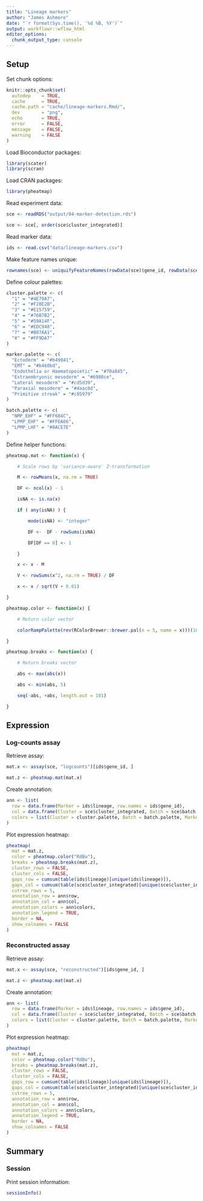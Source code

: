 ```yaml
---
title: "Lineage markers"
author: "James Ashmore"
date: "`r format(Sys.time(), '%d %B, %Y')`"
output: workflowr::wflow_html
editor_options:
  chunk_output_type: console
---
```


## Setup

Set chunk options:

```r
knitr::opts_chunk$set(
  autodep    = TRUE,
  cache      = TRUE,
  cache.path = "cache/lineage-markers.Rmd/",
  dev        = "png",
  echo       = TRUE,
  error      = FALSE,
  message    = FALSE,
  warning    = FALSE
)
```

Load Bioconductor packages:

```r
library(scater)
library(scran)
```

Load CRAN packages:

```r
library(pheatmap)
```

Read experiment data:

```r
sce <- readRDS("output/04-marker-detection.rds")

sce <- sce[, order(sce$cluster_integrated)]
```

Read marker data:

```r
ids <- read.csv("data/lineage-markers.csv")
```

Make feature names unique:

```r
rownames(sce) <- uniquifyFeatureNames(rowData(sce)$gene_id, rowData(sce)$gene_name)
```

Define colour palettes:

```r
cluster.palette <- c(
  "1" = "#4E79A7",
  "2" = "#F28E2B",
  "3" = "#E15759",
  "4" = "#76B7B2",
  "5" = "#59A14F",
  "6" = "#EDC948",
  "7" = "#B07AA1",
  "8" = "#FF9DA7"
)

marker.palette <- c(
  "Ectoderm" = "#b49041",
  "EMT" = "#b460bd",
  "Endothelia or Haematopoietic" = "#70a845",
  "Extraembryonic mesoderm" = "#6980ce",
  "Lateral mesoderm" = "#cd5d39",
  "Paraxial mesoderm" = "#4aac8d",
  "Primitive streak" = "#c85979"
)

batch.palette <- c(
  "NMP_EHF" = "#FF684C",
  "LPMP_EHF" = "#FFDA66",
  "LPMP_LHF" = "#8ACE7E"
)
```

Define helper functions:

```r
pheatmap.mat <- function(x) {

    # Scale rows by 'variance-aware' Z-transformation

    M <- rowMeans(x, na.rm = TRUE)

    DF <- ncol(x) - 1

    isNA <- is.na(x)

    if ( any(isNA) ) {

        mode(isNA) <- "integer"

        DF <-  DF - rowSums(isNA)

        DF[DF == 0] <- 1

    }

    x <- x - M

    V <- rowSums(x^2, na.rm = TRUE) / DF

    x <- x / sqrt(V + 0.01)

}

pheatmap.color <- function(x) {

    # Return color vector

    colorRampPalette(rev(RColorBrewer::brewer.pal(n = 5, name = x)))(100)

}

pheatmap.breaks <- function(x) {

    # Return breaks vector

    abs <- max(abs(x))

    abs <- min(abs, 5)

    seq(-abs, +abs, length.out = 101)

}
```

## Expression {.tabset}

### Log-counts assay

Retrieve assay:

```r
mat.x <- assay(sce, "logcounts")[ids$gene_id, ]

mat.z <- pheatmap.mat(mat.x)
```

Create annotation:

```r
ann <- list(
  row = data.frame(Marker = ids$lineage, row.names = ids$gene_id),
  col = data.frame(Cluster = sce$cluster_integrated, Batch = sce$batch, row.names = colnames(sce)),
  colors = list(Cluster = cluster.palette, Batch = batch.palette, Marker = marker.palette)
)
```

Plot expression heatmap:

```r
pheatmap(
  mat = mat.z,
  color = pheatmap.color("RdBu"),
  breaks = pheatmap.breaks(mat.z),
  cluster_rows = FALSE,
  cluster_cols = FALSE,
  gaps_row = cumsum(table(ids$lineage)[unique(ids$lineage)]),
  gaps_col = cumsum(table(sce$cluster_integrated)[unique(sce$cluster_integrated)]),
  cutree_rows = 5,
  annotation_row = ann$row,
  annotation_col = ann$col,
  annotation_colors = ann$colors,
  annotation_legend = TRUE,
  border = NA,
  show_colnames = FALSE
)
```

### Reconstructed assay

Retrieve assay:

```r
mat.x <- assay(sce, "reconstructed")[ids$gene_id, ]

mat.z <- pheatmap.mat(mat.x)
```

Create annotation:

```r
ann <- list(
  row = data.frame(Marker = ids$lineage, row.names = ids$gene_id),
  col = data.frame(Cluster = sce$cluster_integrated, Batch = sce$batch, row.names = colnames(sce)),
  colors = list(Cluster = cluster.palette, Batch = batch.palette, Marker = marker.palette)
)
```

Plot expression heatmap:

```r
pheatmap(
  mat = mat.z,
  color = pheatmap.color("RdBu"),
  breaks = pheatmap.breaks(mat.z),
  cluster_rows = FALSE,
  cluster_cols = FALSE,
  gaps_row = cumsum(table(ids$lineage)[unique(ids$lineage)]),
  gaps_col = cumsum(table(sce$cluster_integrated)[unique(sce$cluster_integrated)]),
  cutree_rows = 5,
  annotation_row = ann$row,
  annotation_col = ann$col,
  annotation_colors = ann$colors,
  annotation_legend = TRUE,
  border = NA,
  show_colnames = FALSE
)
```

## Summary

### Session

Print session information:

```r
sessionInfo()
```
